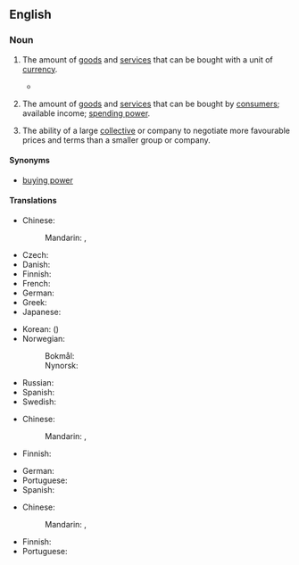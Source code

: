 ==English==
{{wikipedia}}

===Noun===
{{en-noun|-}}

# {{lb|en|economics}} The amount of [[goods]] and [[service]]s that can be bought with a unit of [[currency]].
#* {{quote-magazine|title=Towards the end of poverty
|date=2013-06-01|volume=407|issue=8838|page=11|magazine={{w|The Economist}}
|url=http://www.economist.com/news/leaders/21578665-nearly-1-billion-people-have-been-taken-out-extreme-poverty-20-years-world-should-aim
|passage=But poverty’s scourge is fiercest below $1.25 (the average of the 15 poorest countries’ own poverty lines, measured in 2005 dollars and adjusted for differences in '''purchasing power'''): people below that level live lives that are poor, nasty, brutish and short.}}
#: {{ux|en|The exchange rates do not always reflect true differences in the '''purchasing power''' of currencies.}}
# {{lb|en|economics}} The amount of [[goods]] and [[service]]s that can be bought by [[consumer|consumers]]; available income; [[spending power]].
#: {{ux|en|High interest rates are affecting the '''purchasing power''' of homeowners.}}
# {{lb|en|business}} The ability of a large [[collective]] or company to negotiate more favourable prices and terms than a smaller group or company.
#: {{ux|en|Large supermarkets usually have better '''purchasing power''' than small, local shops.}}

====Synonyms====
* [[buying power]]

====Translations====
{{trans-top|amount of goods and services that can be purchased with a unit of currency}}
* Chinese:
*: Mandarin: {{t+|cmn|購買力|sc=Hani}}, {{t+|cmn|购买力|tr=gòumǎilì|sc=Hani}}
* Czech: {{t+|cs|kupní síla|f}}
* Danish: {{t|da|købekraft|c}}
* Finnish: {{t+|fi|ostovoima}}
* French: {{t+|fr|pouvoir d'achat|m}}
* German: {{t+|de|Kaufkraft|f}}
* Greek: {{t+|el|αγοραστική δύναμη|f}}
* Japanese: {{t|ja|購買力|tr=こうばいりょく, kōbai-ryoku}}
{{trans-mid}}
* Korean: {{t+|ko|구매력|tr=gumae-ryeok}} ({{t+|ko|購買力|sc=Hani}})
* Norwegian:
*: Bokmål: {{t|nb|kjøpekraft|m|f}}
*: Nynorsk: {{t|nn|kjøpekraft|f}}
* Russian: {{t|ru|покупа́тельная спосо́бность|f}}
* Spanish: {{t-needed|es}}
* Swedish: {{t+|sv|köpkraft|c}}
{{trans-bottom}}

{{trans-top|income available to households}}
* Chinese:
*: Mandarin: {{t+|cmn|購買力|sc=Hani}}, {{t+|cmn|购买力|tr=gòumǎilì|sc=Hani}}
* Finnish: {{t+|fi|ostovoima}}
{{trans-mid}}
* German: {{t+|de|Kaufkraft|f}}
* Portuguese: {{t|pt|poder aquisitivo|m}}
* Spanish: {{t-needed|es}}
{{trans-bottom}}

{{trans-top|ability of company}}
* Chinese:
*: Mandarin: {{t+|cmn|購買力|sc=Hani}}, {{t+|cmn|购买力|tr=gòumǎilì|sc=Hani}}
{{trans-mid}}
* Finnish: {{t|fi|hankintavoima}}
* Portuguese: {{t-needed|pt}}
{{trans-bottom}}